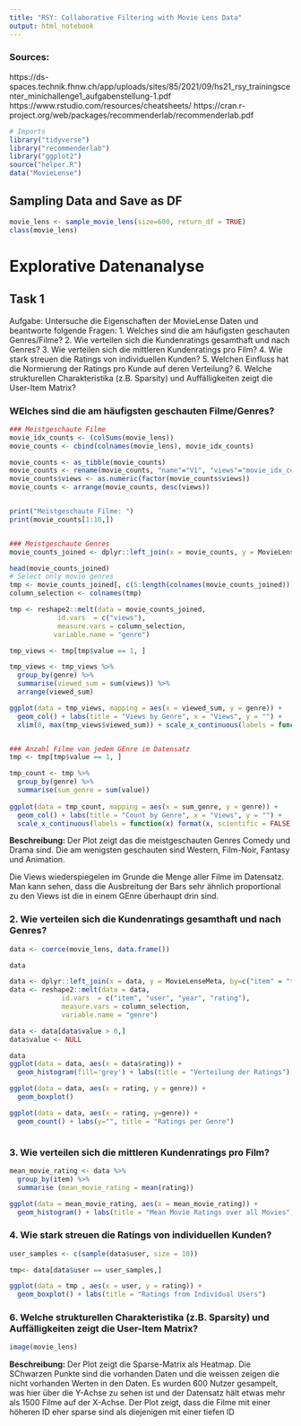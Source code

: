 ```yaml
---
title: "RSY: Collaborative Filtering with Movie Lens Data"
output: html_notebook
---
```


### Sources:
https://ds-spaces.technik.fhnw.ch/app/uploads/sites/85/2021/09/hs21_rsy_trainingscenter_minichallenge1_aufgabenstellung-1.pdf
https://www.rstudio.com/resources/cheatsheets/
https://cran.r-project.org/web/packages/recommenderlab/recommenderlab.pdf


```r
# Imports
library("tidyverse")
library("recommenderlab")
library("ggplot2")
source("helper.R")
data("MovieLense")

```

## Sampling Data and Save as DF
```r
movie_lens <- sample_movie_lens(size=600, return_df = TRUE)
class(movie_lens)
````

# Explorative Datenanalyse


## Task 1
Aufgabe: Untersuche die Eigenschaften der MovieLense Daten und
beantworte folgende Fragen:
  1. Welches sind die am häufigsten geschauten Genres/Filme?
  2. Wie verteilen sich die Kundenratings gesamthaft und nach Genres?
  3. Wie verteilen sich die mittleren Kundenratings pro Film?
  4. Wie stark streuen die Ratings von individuellen Kunden?
  5. Welchen Einfluss hat die Normierung der Ratings pro Kunde auf deren
  Verteilung?
  6. Welche strukturellen Charakteristika (z.B. Sparsity) und Auffälligkeiten zeigt
  die User-Item Matrix?
  
### WElches sind die am häufigsten geschauten Filme/Genres?
```r
### Meistgeschaute Filme
movie_idx_counts <- (colSums(movie_lens))
movie_counts <- cbind(colnames(movie_lens), movie_idx_counts)

movie_counts <- as_tibble(movie_counts)
movie_counts <- rename(movie_counts, "name"="V1", "views"="movie_idx_counts")
movie_counts$views <- as.numeric(factor(movie_counts$views))
movie_counts <- arrange(movie_counts, desc(views))


print("Meistgeschaute Filme: ")
print(movie_counts[1:10,])


### Meistgeschaute Genres
movie_counts_joined <- dplyr::left_join(x = movie_counts, y = MovieLenseMeta, by=c("name" = "title"))

head(movie_counts_joined)
# Select only movie genres
tmp <- movie_counts_joined[, c(5:length(colnames(movie_counts_joined)))]
column_selection <- colnames(tmp)

tmp <- reshape2::melt(data = movie_counts_joined,
            id.vars  = c("views"),
            measure.vars = column_selection,
           variable.name = "genre")

tmp_views <- tmp[tmp$value == 1, ]

tmp_views <- tmp_views %>%
  group_by(genre) %>%
  summarise(viewed_sum = sum(views)) %>%
  arrange(viewed_sum)

ggplot(data = tmp_views, mapping = aes(x = viewed_sum, y = genre)) + 
  geom_col() + labs(title = "Views by Genre", x = "Views", y = "") + 
  xlim(0, max(tmp_views$viewed_sum)) + scale_x_continuous(labels = function(x) format(x, scientific = FALSE)) + theme_bw()


### Anzahl Filme von jedem GEnre im Datensatz
tmp <- tmp[tmp$value == 1, ]

tmp_count <- tmp %>%
  group_by(genre) %>%
  summarise(sum_genre = sum(value))
  
ggplot(data = tmp_count, mapping = aes(x = sum_genre, y = genre)) + 
  geom_col() + labs(title = "Count by Genre", x = "Views", y = "") + 
  scale_x_continuous(labels = function(x) format(x, scientific = FALSE)) + theme_bw()
```
**Beschreibung:**
Der Plot zeigt das die meistgeschauten Genres Comedy und Drama sind. Die am wenigsten geschauten 
sind Western, Film-Noir, Fantasy und Animation.

Die Views wiederspiegelen im Grunde die Menge aller Filme im Datensatz. Man kann sehen, dass
die Ausbreitung der Bars sehr ähnlich proportional zu den Views ist die in einem GEnre überhaupt drin sind.


### 2. Wie verteilen sich die Kundenratings gesamthaft und nach Genres?
```r
data <- coerce(movie_lens, data.frame())

data

data <- dplyr::left_join(x = data, y = MovieLenseMeta, by=c("item" = "title"))
data <- reshape2::melt(data = data,
             id.vars  = c("item", "user", "year", "rating"),
             measure.vars = column_selection,
             variable.name = "genre")

data <- data[data$value > 0,]
data$value <- NULL

data
ggplot(data = data, aes(x = data$rating)) +
  geom_histogram(fill='grey') + labs(title = "Verteilung der Ratings")

ggplot(data = data, aes(x = rating, y = genre)) +
  geom_boxplot()

ggplot(data = data, aes(x = rating, y=genre)) +
  geom_count() + labs(y="", title = "Ratings per Genre")



```



### 3. Wie verteilen sich die mittleren Kundenratings pro Film?
```r

mean_movie_rating <- data %>%
  group_by(item) %>%
  summarise (mean_movie_rating = mean(rating))

ggplot(data = mean_movie_rating, aes(x = mean_movie_rating)) + 
  geom_histogram() + labs(title = "Mean Movie Ratings over all Movies")

```
### 4. Wie stark streuen die Ratings von individuellen Kunden?

```r

user_samples <- c(sample(data$user, size = 10))

tmp<- data[data$user == user_samples,]

ggplot(data = tmp , aes(x = user, y = rating)) + 
  geom_boxplot() + labs(title = "Ratings from Individual Users")
```






### 6. Welche strukturellen Charakteristika (z.B. Sparsity) und Auffälligkeiten zeigt die User-Item Matrix?
```r
image(movie_lens)
```
**Beschreibung:**
Der Plot zeigt die Sparse-Matrix als Heatmap. Die SChwarzen Punkte sind die vorhanden Daten und die weissen zeigen die nicht vorhanden Werten in den Daten. Es wurden 600 Nutzer gesampelt, was hier über
die Y-Achse zu sehen ist und der Datensatz hält etwas mehr als 1500 Filme auf der X-Achse.
Der Plot zeigt, dass die Filme mit einer höheren ID eher sparse sind als diejenigen mit einer tiefen ID